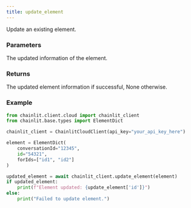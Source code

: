 ```yaml
---
title: update_element
---
```


Update an existing element.

### Parameters

<ParamField path="variables" type="ElementDict">
  The updated information of the element.
</ParamField>

### Returns

<ResponseField name="element" type="Optional[ElementDict]" required>
  The updated element information if successful, None otherwise.
</ResponseField>

### Example

```python Code Example
from chainlit.client.cloud import chainlit_client
from chainlit.base.types import ElementDict

chainlit_client = ChainlitCloudClient(api_key="your_api_key_here")

element = ElementDict(
    conversationId="12345",
    id="54321",
    forIds=["id1", "id2"]
)

updated_element = await chainlit_client.update_element(element)
if updated_element:
    print(f"Element updated: {update_element['id']}")
else:
    print("Failed to update element.")
```
